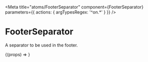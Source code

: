 

<Meta
  title="atoms/FooterSeparator"
  component={FooterSeparator}
  parameters={{ actions: { argTypesRegex: '^on.*' } }}
/>

# FooterSeparator

A separator to be used in the footer.

<Canvas>
  <Story name="Default">{(props) => <FooterSeparator {...props} />}</Story>
</Canvas>
